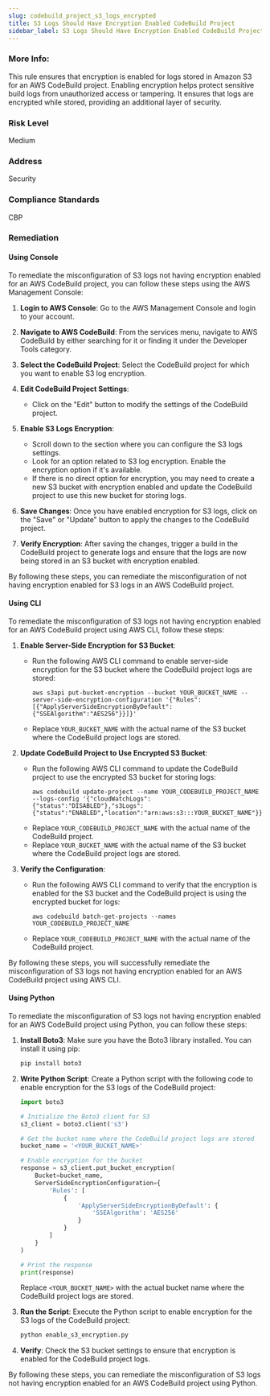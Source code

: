 ```yaml
---
slug: codebuild_project_s3_logs_encrypted
title: S3 Logs Should Have Encryption Enabled CodeBuild Project
sidebar_label: S3 Logs Should Have Encryption Enabled CodeBuild Project
---
```


### More Info:

This rule ensures that encryption is enabled for logs stored in Amazon S3 for an AWS CodeBuild project. Enabling encryption helps protect sensitive build logs from unauthorized access or tampering. It ensures that logs are encrypted while stored, providing an additional layer of security.

### Risk Level

Medium

### Address

Security

### Compliance Standards

CBP

### Remediation

#### Using Console

To remediate the misconfiguration of S3 logs not having encryption enabled for an AWS CodeBuild project, you can follow these steps using the AWS Management Console:

1. **Login to AWS Console**: Go to the AWS Management Console and login to your account.

2. **Navigate to AWS CodeBuild**: From the services menu, navigate to AWS CodeBuild by either searching for it or finding it under the Developer Tools category.

3. **Select the CodeBuild Project**: Select the CodeBuild project for which you want to enable S3 log encryption.

4. **Edit CodeBuild Project Settings**:
   - Click on the "Edit" button to modify the settings of the CodeBuild project.

5. **Enable S3 Logs Encryption**:
   - Scroll down to the section where you can configure the S3 logs settings.
   - Look for an option related to S3 log encryption. Enable the encryption option if it's available.
   - If there is no direct option for encryption, you may need to create a new S3 bucket with encryption enabled and update the CodeBuild project to use this new bucket for storing logs.

6. **Save Changes**: Once you have enabled encryption for S3 logs, click on the "Save" or "Update" button to apply the changes to the CodeBuild project.

7. **Verify Encryption**: After saving the changes, trigger a build in the CodeBuild project to generate logs and ensure that the logs are now being stored in an S3 bucket with encryption enabled.

By following these steps, you can remediate the misconfiguration of not having encryption enabled for S3 logs in an AWS CodeBuild project.

#### Using CLI

To remediate the misconfiguration of S3 logs not having encryption enabled for an AWS CodeBuild project using AWS CLI, follow these steps:

1. **Enable Server-Side Encryption for S3 Bucket**: 
   - Run the following AWS CLI command to enable server-side encryption for the S3 bucket where the CodeBuild project logs are stored:
     ```
     aws s3api put-bucket-encryption --bucket YOUR_BUCKET_NAME --server-side-encryption-configuration '{"Rules":[{"ApplyServerSideEncryptionByDefault":{"SSEAlgorithm":"AES256"}}]}'
     ```
   - Replace `YOUR_BUCKET_NAME` with the actual name of the S3 bucket where the CodeBuild project logs are stored.

2. **Update CodeBuild Project to Use Encrypted S3 Bucket**:
   - Run the following AWS CLI command to update the CodeBuild project to use the encrypted S3 bucket for storing logs:
     ```
     aws codebuild update-project --name YOUR_CODEBUILD_PROJECT_NAME --logs-config '{"cloudWatchLogs":{"status":"DISABLED"},"s3Logs":{"status":"ENABLED","location":"arn:aws:s3:::YOUR_BUCKET_NAME"}}'
     ```
   - Replace `YOUR_CODEBUILD_PROJECT_NAME` with the actual name of the CodeBuild project.
   - Replace `YOUR_BUCKET_NAME` with the actual name of the S3 bucket where the CodeBuild project logs are stored.

3. **Verify the Configuration**:
   - Run the following AWS CLI command to verify that the encryption is enabled for the S3 bucket and the CodeBuild project is using the encrypted bucket for logs:
     ```
     aws codebuild batch-get-projects --names YOUR_CODEBUILD_PROJECT_NAME
     ```
   - Replace `YOUR_CODEBUILD_PROJECT_NAME` with the actual name of the CodeBuild project.

By following these steps, you will successfully remediate the misconfiguration of S3 logs not having encryption enabled for an AWS CodeBuild project using AWS CLI.

#### Using Python

To remediate the misconfiguration of S3 logs not having encryption enabled for an AWS CodeBuild project using Python, you can follow these steps:

1. **Install Boto3**: Make sure you have the Boto3 library installed. You can install it using pip:
   ```bash
   pip install boto3
   ```

2. **Write Python Script**: Create a Python script with the following code to enable encryption for the S3 logs of the CodeBuild project:

   ```python
   import boto3

   # Initialize the Boto3 client for S3
   s3_client = boto3.client('s3')

   # Get the bucket name where the CodeBuild project logs are stored
   bucket_name = '<YOUR_BUCKET_NAME>'

   # Enable encryption for the bucket
   response = s3_client.put_bucket_encryption(
       Bucket=bucket_name,
       ServerSideEncryptionConfiguration={
           'Rules': [
               {
                   'ApplyServerSideEncryptionByDefault': {
                       'SSEAlgorithm': 'AES256'
                   }
               }
           ]
       }
   )

   # Print the response
   print(response)
   ```

   Replace `<YOUR_BUCKET_NAME>` with the actual bucket name where the CodeBuild project logs are stored.

3. **Run the Script**: Execute the Python script to enable encryption for the S3 logs of the CodeBuild project:
   ```bash
   python enable_s3_encryption.py
   ```

4. **Verify**: Check the S3 bucket settings to ensure that encryption is enabled for the CodeBuild project logs.

By following these steps, you can remediate the misconfiguration of S3 logs not having encryption enabled for an AWS CodeBuild project using Python.
